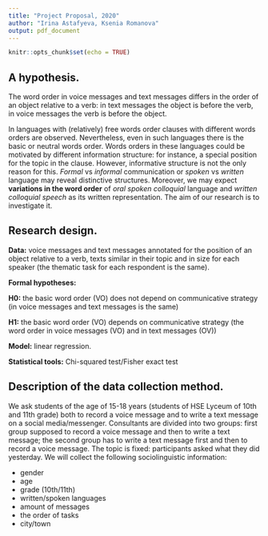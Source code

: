 ```yaml
---
title: "Project Proposal, 2020"
author: "Irina Astafyeva, Ksenia Romanova"
output: pdf_document
---
```


```r
knitr::opts_chunk$set(echo = TRUE)
```

## A hypothesis. 

The word order in voice messages and text messages differs in the order of an object relative to a verb: in text messages the object is before the verb, in voice messages the verb is before the object. 


In languages with (relatively) free words order clauses with different words orders are observed. Nevertheless, even in such languages there is the basic or neutral words order. Words orders in these languages could be motivated by different information structure: for instance, a special position for the topic in the clause. However, informative structure is not the only reason for this. *Formal* vs *informal* communication or *spoken* vs *written* language may reveal distinctive structures. Moreover, we may expect **variations in the word order** of *oral spoken colloquial* language and *written colloquial speech* as its written representation. The aim of our research is to investigate it.


## Research design. 

**Data:** voice messages and text messages annotated for the position of an object relative to a verb, texts similar in their topic and in size for each speaker (the thematic task for each respondent is the same). 


**Formal hypotheses:** 

**H0:** the basic word order (VO) does not depend on communicative strategy (in voice messages and text messages is the same)

**H1:** the basic word order (VO) depends on communicative strategy (the word order in voice messages (VO) and in text messages (OV))


**Model:** linear regression. 

**Statistical tools:** Chi-squared test/Fisher exact test


## Description of the data collection method.

We ask students of the age of 15-18 years (students of HSE Lyceum of 10th and 11th grade) both to record a voice message and to write a text message on a social media/messenger. Consultants are divided into two groups: first group supposed to record a voice message and then to write a text message; the second group has to write a text message first and then to record a voice message. The topic is fixed: participants asked what they did yesterday. We will collect the following sociolinguistic information:

* gender
* age
* grade (10th/11th)
* written/spoken languages
* amount of messages
* the order of tasks
* city/town





